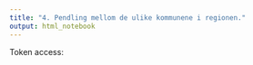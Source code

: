 ```yaml
---
title: "4. Pendling mellom de ulike kommunene i regionen."
output: html_notebook
---
```


Token access:

